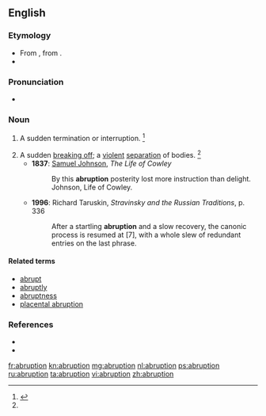 ==English==
{{wikipedia}}

===Etymology===
* From {{etyl|la}} {{term|abruptio|lang=la}}, from {{term|abrumpo||to break off|lang=la}}.
* {{suffix|abrupt|tion}}

===Pronunciation===
* {{a|US}} {{IPA|/əˈbɹʌp.ʃn̩/}}

===Noun===
{{en-noun}}

# {{archaic}} A sudden termination or interruption. {{defdate|First attested in the early 17<sup>th</sup> century.}}<ref name=SOED>{{reference-book | last =| first = | authorlink =  | coauthors =  | editor =Brown, Lesley  | others =  | title = The Shorter Oxford English Dictionary | origdate =  | origyear = 1933| origmonth =  | url =  | format =  | accessdate =  | accessyear =  | accessmonth =  | edition = 5th | date =  | year =2003| month =  | publisher =Oxford University Press  | location =Oxford, UK | language =  | id =  | doi = | isbn =978-0-19-860575-7 | lccn = | ol = | pages =8| chapter =  | chapterurl =  | quote =}}</ref>
# A sudden [[break off|breaking off]]; a [[violent]] [[separation]] of bodies. {{defdate|First attested in the mid 17<sup>th</sup> century.}}<ref name=SOED/>
#* '''1837''': [[w:Samuel Johnson|Samuel Johnson]], ''The Life of Cowley''
#*: By this '''abruption''' posterity lost more instruction than delight. Johnson, Life of Cowley.
#* '''1996''': Richard Taruskin, ''Stravinsky and the Russian Traditions'', p. 336
#*: After a startling '''abruption''' and a slow recovery, the canonic process is resumed at [7], with a whole slew of redundant entries on the last phrase.

====Related terms====
* [[abrupt]]
* [[abruptly]]
* [[abruptness]]
* [[placental abruption]]

===References===
<references/>
* {{R:Century 1911}}
* {{R:Webster 1913}}

[[fr:abruption]]
[[kn:abruption]]
[[mg:abruption]]
[[nl:abruption]]
[[ps:abruption]]
[[ru:abruption]]
[[ta:abruption]]
[[vi:abruption]]
[[zh:abruption]]